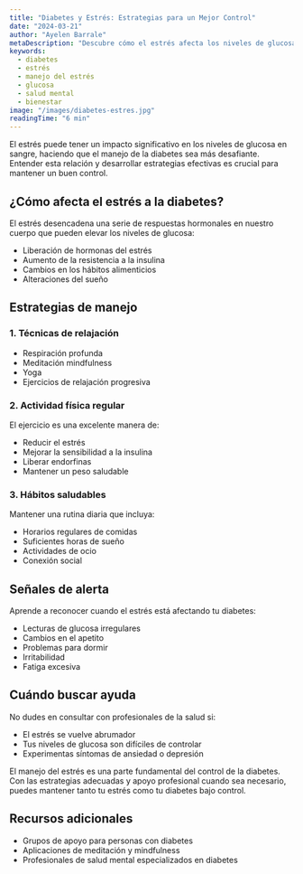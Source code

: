 ```yaml
---
title: "Diabetes y Estrés: Estrategias para un Mejor Control"
date: "2024-03-21"
author: "Ayelen Barrale"
metaDescription: "Descubre cómo el estrés afecta los niveles de glucosa y aprende estrategias efectivas para su manejo en personas con diabetes."
keywords:
  - diabetes
  - estrés
  - manejo del estrés
  - glucosa
  - salud mental
  - bienestar
image: "/images/diabetes-estres.jpg"
readingTime: "6 min"
---
```


El estrés puede tener un impacto significativo en los niveles de glucosa en sangre, haciendo que el manejo de la diabetes sea más desafiante. Entender esta relación y desarrollar estrategias efectivas es crucial para mantener un buen control.

## ¿Cómo afecta el estrés a la diabetes?

El estrés desencadena una serie de respuestas hormonales en nuestro cuerpo que pueden elevar los niveles de glucosa:

- Liberación de hormonas del estrés
- Aumento de la resistencia a la insulina
- Cambios en los hábitos alimenticios
- Alteraciones del sueño

## Estrategias de manejo

### 1. Técnicas de relajación

- Respiración profunda
- Meditación mindfulness
- Yoga
- Ejercicios de relajación progresiva

### 2. Actividad física regular

El ejercicio es una excelente manera de:
- Reducir el estrés
- Mejorar la sensibilidad a la insulina
- Liberar endorfinas
- Mantener un peso saludable

### 3. Hábitos saludables

Mantener una rutina diaria que incluya:
- Horarios regulares de comidas
- Suficientes horas de sueño
- Actividades de ocio
- Conexión social

## Señales de alerta

Aprende a reconocer cuando el estrés está afectando tu diabetes:

- Lecturas de glucosa irregulares
- Cambios en el apetito
- Problemas para dormir
- Irritabilidad
- Fatiga excesiva

## Cuándo buscar ayuda

No dudes en consultar con profesionales de la salud si:
- El estrés se vuelve abrumador
- Tus niveles de glucosa son difíciles de controlar
- Experimentas síntomas de ansiedad o depresión


El manejo del estrés es una parte fundamental del control de la diabetes. Con las estrategias adecuadas y apoyo profesional cuando sea necesario, puedes mantener tanto tu estrés como tu diabetes bajo control.

## Recursos adicionales

- Grupos de apoyo para personas con diabetes
- Aplicaciones de meditación y mindfulness
- Profesionales de salud mental especializados en diabetes
